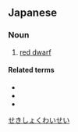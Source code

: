 ==Japanese==
{{ja-kanjitab|せき|しょく|わい|せい|yomi=on}}

===Noun===
{{ja-noun|せきしょくわいせい}}

# {{lb|ja|astronomy|sort=せきしょくわいせい}} [[red dwarf]]

====Related terms====
* {{ja-r|白色矮星|はくしょくわいせい|gloss=[[white dwarf]]}}
* {{ja-r|褐色矮星|かっしょくわいせい|gloss=[[brown dwarf]]}}
* {{ja-r|黒色矮星|こくしょくわいせい|gloss=[[black dwarf]]}}

[[Category:ja:Stars|せきしょくわいせい]]